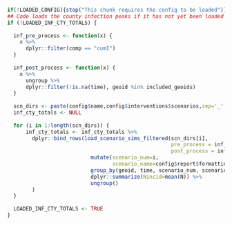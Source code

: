 ```r
if(!LOADED_CONFIG){stop("This chunk requires the config to be loaded")}
## Code loads the county infection peaks if it has not yet been loaded
if (!LOADED_INF_CTY_TOTALS) {
  
  inf_pre_process <- function(x) {
    x %>%
      dplyr::filter(comp == "cumI")
  }
  
  inf_post_process <- function(x) {
    x %>% 
      ungroup %>%
      dplyr::filter(!is.na(time), geoid %in% included_geoids)
  }
  
  scn_dirs <- paste(config$name,config$interventions$scenarios,sep='_')
  inf_cty_totals <- NULL
  
  for (i in 1:length(scn_dirs)) {
      inf_cty_totals <- inf_cty_totals %>% 
        dplyr::bind_rows(load_scenario_sims_filtered(scn_dirs[i],
                                                     pre_process = inf_pre_process,
                                                     post_process = inf_post_process) %>% 
                           mutate(scenario_num=i,
                                  scenario_name=config$report$formatting$scenario_labels[i]) %>% 
                           group_by(geoid, time, scenario_num, scenario_name) %>% 
                           dplyr::summarize(Nincid=mean(N)) %>% 
                           ungroup()
        )
  }
  
  LOADED_INF_CTY_TOTALS <- TRUE 
}


```
